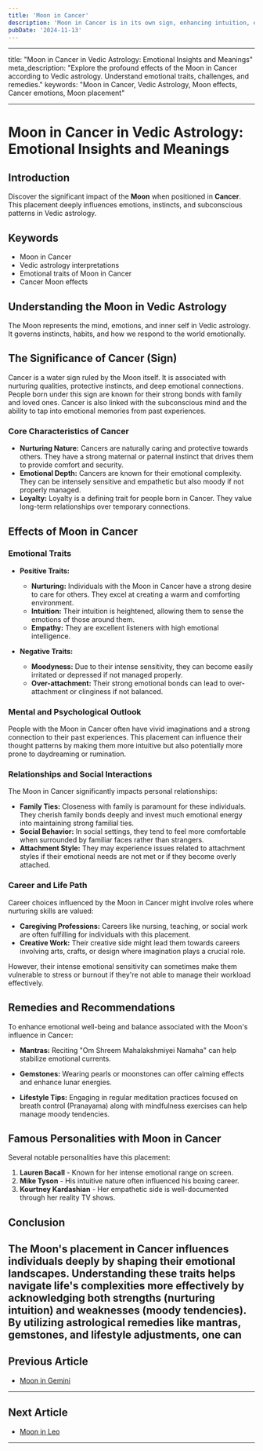 ```yaml
---
title: 'Moon in Cancer'
description: 'Moon in Cancer is in its own sign, enhancing intuition, empathy, and a deep connection to home and family. Individuals are nurturing, protective, and highly sensitive to their environment in Vedic Astrology'
pubDate: '2024-11-13'
---
```


--- 
title: "Moon in Cancer in Vedic Astrology: Emotional Insights and Meanings"
meta_description: "Explore the profound effects of the Moon in Cancer according to Vedic astrology. Understand emotional traits, challenges, and remedies."
keywords: "Moon in Cancer, Vedic Astrology, Moon effects, Cancer emotions, Moon placement"

---

# Moon in Cancer in Vedic Astrology: Emotional Insights and Meanings

## Introduction

Discover the significant impact of the **Moon** when positioned in **Cancer**. This placement deeply influences emotions, instincts, and subconscious patterns in Vedic astrology.

## Keywords

- Moon in Cancer
- Vedic astrology interpretations
- Emotional traits of Moon in Cancer
- Cancer Moon effects

## Understanding the Moon in Vedic Astrology

The Moon represents the mind, emotions, and inner self in Vedic astrology. It governs instincts, habits, and how we respond to the world emotionally.

## The Significance of Cancer (Sign)

Cancer is a water sign ruled by the Moon itself. It is associated with nurturing qualities, protective instincts, and deep emotional connections. People born under this sign are known for their strong bonds with family and loved ones. Cancer is also linked with the subconscious mind and the ability to tap into emotional memories from past experiences.

### Core Characteristics of Cancer

- **Nurturing Nature:** Cancers are naturally caring and protective towards others. They have a strong maternal or paternal instinct that drives them to provide comfort and security.
- **Emotional Depth:** Cancers are known for their emotional complexity. They can be intensely sensitive and empathetic but also moody if not properly managed.
- **Loyalty:** Loyalty is a defining trait for people born in Cancer. They value long-term relationships over temporary connections.

## Effects of Moon in Cancer

### Emotional Traits

- **Positive Traits:**
  - **Nurturing:** Individuals with the Moon in Cancer have a strong desire to care for others. They excel at creating a warm and comforting environment.
  - **Intuition:** Their intuition is heightened, allowing them to sense the emotions of those around them.
  - **Empathy:** They are excellent listeners with high emotional intelligence.
  
- **Negative Traits:**
  - **Moodyness:** Due to their intense sensitivity, they can become easily irritated or depressed if not managed properly.
  - **Over-attachment:** Their strong emotional bonds can lead to over-attachment or clinginess if not balanced.

### Mental and Psychological Outlook

People with the Moon in Cancer often have vivid imaginations and a strong connection to their past experiences. This placement can influence their thought patterns by making them more intuitive but also potentially more prone to daydreaming or rumination.

### Relationships and Social Interactions

The Moon in Cancer significantly impacts personal relationships:

- **Family Ties:** Closeness with family is paramount for these individuals. They cherish family bonds deeply and invest much emotional energy into maintaining strong familial ties.
- **Social Behavior:** In social settings, they tend to feel more comfortable when surrounded by familiar faces rather than strangers.
- **Attachment Style:** They may experience issues related to attachment styles if their emotional needs are not met or if they become overly attached.

### Career and Life Path

Career choices influenced by the Moon in Cancer might involve roles where nurturing skills are valued:

- **Caregiving Professions:** Careers like nursing, teaching, or social work are often fulfilling for individuals with this placement.
- **Creative Work:** Their creative side might lead them towards careers involving arts, crafts, or design where imagination plays a crucial role.
  
However, their intense emotional sensitivity can sometimes make them vulnerable to stress or burnout if they're not able to manage their workload effectively.

## Remedies and Recommendations

To enhance emotional well-being and balance associated with the Moon's influence in Cancer:

- **Mantras:** Reciting "Om Shreem Mahalakshmiyei Namaha" can help stabilize emotional currents.
  
- **Gemstones:** Wearing pearls or moonstones can offer calming effects and enhance lunar energies.

- **Lifestyle Tips:** Engaging in regular meditation practices focused on breath control (Pranayama) along with mindfulness exercises can help manage moody tendencies.

## Famous Personalities with Moon in Cancer

Several notable personalities have this placement:

1. **Lauren Bacall** - Known for her intense emotional range on screen.
2. **Mike Tyson** - His intuitive nature often influenced his boxing career.
3. **Kourtney Kardashian** - Her empathetic side is well-documented through her reality TV shows.

## Conclusion

The Moon's placement in Cancer influences individuals deeply by shaping their emotional landscapes. Understanding these traits helps navigate life's complexities more effectively by acknowledging both strengths (nurturing intuition) and weaknesses (moody tendencies). By utilizing astrological remedies like mantras, gemstones, and lifestyle adjustments, one can
---

## Previous Article
- [Moon in Gemini](/blogs-md/0802_Moon_in_Rashi/080203_Moon_in_Gemini.mdx)

---

## Next Article
- [Moon in Leo](/blogs-md/0802_Moon_in_Rashi/080205_Moon_in_Leo.mdx)

---
